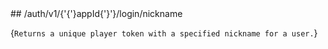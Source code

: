 
<MethodPill method="post" />
## /auth/v1/{'{'}appId{'}'}/login/nickname

{`Returns a unique player token with a specified nickname for a user.`}